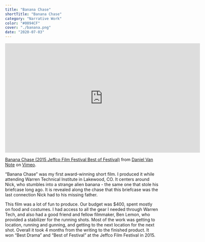 ```yaml
---
title: "Banana Chase"
shortTitle: "Banana Chase"
category: "Narrative Work"
color: "#0094CF"
cover: "./banana.png"
date: "2020-07-03"
---
```


<iframe src="https://player.vimeo.com/video/202627394?h=770a38a95a" width="640" height="360" frameborder="0" allow="autoplay; fullscreen; picture-in-picture" allowfullscreen></iframe>
<p><a href="https://vimeo.com/202627394">Banana Chase (2015 Jeffco Film Festival Best of Festival)</a> from <a href="https://vimeo.com/user31900715">Daniel Van Note</a> on <a href="https://vimeo.com">Vimeo</a>.</p>

“Banana Chase” was my first award-winning short film. I produced it while attending Warren Technical Institute in Lakewood, CO. It centers around Nick, who stumbles into a strange alien banana - the same one that stole his briefcase long ago. It is revealed along the chase that this briefcase was the last connection Nick had to his missing father. 

This film was a lot of fun to produce. Our budget was $400, spent mostly on food and costumes. I had access to all the gear I needed through Warren Tech, and also had a good friend and fellow filmmaker, Ben Lemon, who provided a stabilizer for the running shots. Most of the work was getting to location, running and gunning, and getting to the next location for the next shot. Overall it took 4 months from the writing to the finished product. It won “Best Drama” and “Best of Festival” at the Jeffco Film Festival in 2015.
